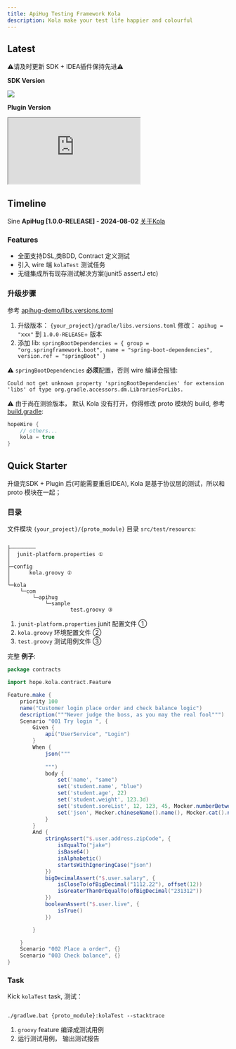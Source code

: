 ```yaml
---
title: ApiHug Testing Framework Kola
description: Kola make your test life happier and colourful
---
```


## Latest

⚠️请及时更新 SDK + IDEA插件保持先进⚠️

**SDK Version**

<a target="_blank" href="https://search.maven.org/artifact/com.apihug/it-bom"><img
  src="https://img.shields.io/maven-central/v/com.apihug/it-bom.svg?label=Maven%20Central"/></a>

**Plugin Version**

<div>
  <iframe
    src="https://plugins.jetbrains.com/embeddable/install/23534"
    border="0"
    height={'48px'}
    allow="accelerometer; autoplay; clipboard-write; encrypted-media; gyroscope; picture-in-picture"
    allowFullScreen
  ></iframe>
</div>

## Timeline

Sine **ApiHug [1.0.0-RELEASE] -  2024-08-02** [关于Kola](/zhCN-docs/kola/001_what_is_kola)

### Features

- 全面支持DSL,类BDD, Contract 定义测试
- 引入 wire 端 `kolaTest` 测试任务
- 无缝集成所有现存测试解决方案(junit5 assertJ etc)

### 升级步骤

参考 [apihug-demo/libs.versions.toml](https://github.com/apihug/apihug-demo/blob/main/gradle/libs.versions.toml)

1. 升级版本： `{your_project}/gradle/libs.versions.toml` 修改： `apihug = "xxx"`  到 `1.0.0-RELEASE`+ 版本
2. 添加 lib:  `springBootDependencies = { group = "org.springframework.boot", name = "spring-boot-dependencies", version.ref = "springBoot" }`

⚠️ `springBootDependencies` **必须**配置，否则 wire 编译会报错:

```shell
Could not get unknown property 'springBootDependencies' for extension 'libs' of type org.gradle.accessors.dm.LibrariesForLibs.
```

⚠️ 由于尚在测验版本， 默认 Kola 没有打开，你得修改 proto 模块的 build,  参考 [build.gradle](https://github.com/apihug/apihug-demo/blob/main/apihug-demo-proto/build.gradle):

```groovy
hopeWire {
    // others...
    kola = true
}
```

## Quick Starter

升级完SDK + Plugin 后(可能需要重启IDEA), Kola 是基于协议层的测试，所以和 proto 模块在一起；

### 目录

文件模块 `{your_project}/{proto_module}` 目录 `src/test/resourcs`:

```shell

├────────
│  junit-platform.properties ①
│
├─config
│      kola.groovy ②
│
└─kola
    └─com
        └─apihug
            └─sample
                    test.groovy ③

```

1. `junit-platform.properties`  junit 配置文件 ①
2. `kola.groovy`  环境配置文件 ②
3. `test.groovy` 测试用例文件 ③

完整 **例子**:

```groovy
package contracts

import hope.kola.contract.Feature

Feature.make {
    priority 100
    name("Customer login place order and check balance logic")
    description("""Never judge the boss, as you may the real fool""")
    Scenario "001 Try login ", {
        Given {
            api("UserService", "Login")
        }
        When {
            json("""
                    
            """)
            body {
                set('name', "same")
                set('student.name', "blue")
                set('student.age', 22)
                set('student.weight', 123.3d)
                set('student.soreList', 12, 123, 45, Mocker.numberBetween(12, 34))
                set('json', Mocker.chineseName().name(), Mocker.cat().name(), Mocker.ip4(), regular("[a-z]"))
            }
        }
        And {
            stringAssert("$.user.address.zipCode", {
                isEqualTo("jake")
                isBase64()
                isAlphabetic()
                startsWithIgnoringCase("json")
            })
            bigDecimalAssert("$.user.salary", {
                isCloseTo(ofBigDecimal("1112.22"), offset(12))
                isGreaterThanOrEqualTo(ofBigDecimal("231312"))
            })
            booleanAssert("$.user.live", {
                isTrue()
            })

        }

    }
    Scenario "002 Place a order", {}
    Scenario "003 Check balance", {}
}
```

### Task

Kick `kolaTest` task, 测试：

```shell

./gradlwe.bat {proto_module}:kolaTest --stacktrace

```

1. `groovy` feature 编译成测试用例
2. 运行测试用例， 输出测试报告
